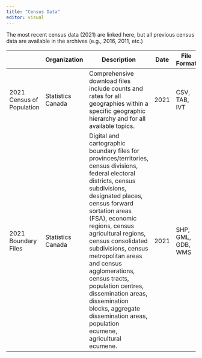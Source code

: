 ```yaml
---
title: "Census Data"
editor: visual
---
```


The most recent census data (2021) are linked here, but all previous census data are available in the archives (e.g., 2016, 2011, etc.)

|                           | Organization      | Description                                                                                                                                                                                                                                                                                                                                                                                                                                                                                  | Date | File Format        | Link                                                                                                         |
|------------|------------|------------|------------|-----------|-----------|
| 2021 Census of Population | Statistics Canada | Comprehensive download files include counts and rates for all geographies within a specific geographic hierarchy and for all available topics.                                                                                                                                                                                                                                                                                                                                               | 2021 | CSV, TAB, IVT      | <https://www12.statcan.gc.ca/census-recensement/2021/dp-pd/prof/details/download-telecharger.cfm?Lang=E>     |
| 2021 Boundary Files       | Statistics Canada | Digital and cartographic boundary files for provinces/territories, census divisions, federal electoral districts, census subdivisions, designated places, census forward sortation areas (FSA), economic regions, census agricultural regions, census consolidated subdivisions, census metropolitan areas and census agglomerations, census tracts, population centres, dissemination areas, dissemination blocks, aggregate dissemination areas, population ecumene, agricultural ecumene. | 2021 | SHP, GML, GDB, WMS | <https://www12.statcan.gc.ca/census-recensement/2021/geo/sip-pis/boundary-limites/index2021-eng.cfm?year=21> |
